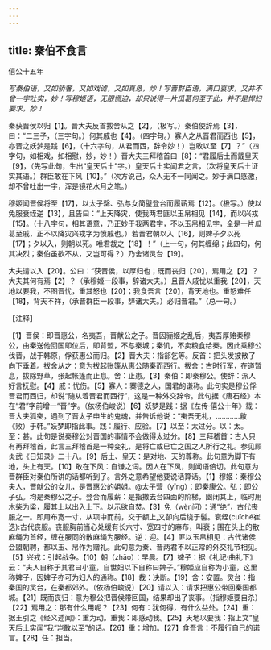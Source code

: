 ```yaml
---
---
---
```

title: 秦伯不食言
---



僖公十五年

*写秦伯语，又如骄奢，又如戏谑，又如真恳，炒！写晋群臣语，满口哀求，又并不曾一字吐实，妙！写穆姬语，无限慌迫，却只说得一片瓜葛何至于此，并不是悍妇要求，妙！*

秦获晋侯以归【1】。晋大夫反首拔舍从之【2】。（极写。）秦伯使辞焉【3】，曰：“二三子，（三字句。）何其戚也【4】。（四字句。）寡人之从晋君而西也【5】，亦晋之妖梦是践【6】，（十六字句，从君而西，辞令妙！）岂敢以至【7】？”（四字句，如相戏，如相慰，妙，妙！）晋大夫三拜稽首曰【8】：“君履后土而戴皇天【9】，（先写此句，生出“皇天后土”字。）皇天后土实闻君之言，（次将皇天后土证实其语。）群臣敢在下风【10】。”（次方说己，众人无不一同闻之。妙于满口感激，却不曾吐出一字，浑是镜花水月之笔。）

穆姬闻晋侯将至【17】，以太子罄、弘与女简璧登台而履薪焉【12】。（极写。）使以免服衰绖逆【13】，且告曰：“上天降灾，使我两君匪以玉帛相见【14】，而以兴戎【15】。（十八字句，相其语意，乃正妙于我两君字，不以玉帛相见字，全是一片瓜葛至戚，正不以降灾兴戎字为愤戚也。）若晋君朝以入【16】，则婢子夕以死【17】；夕以入，则朝以死。唯君裁之【18】！”（上一句，何其缠绵；此四句，何其决烈；秦伯虽欲不从，又岂可得？）乃舍诸灵台【19】。

大夫请以入【20】。公曰：“获晋侯，以厚归也；既而丧归【20】，焉用之【2】？大夫其何有焉【2】？（承穆姬一段事，辞诸大夫。）且晋人戚忧以重我【20】，天地以要我，不图晋忧，重其怒也【20】；我食吾言【20】，背天地也。重怒难任【18】，背天不祥，（承晋群臣一段事，辞诸大夫。）必归晋君。”（总一句。）

【注释】

【1】晋侯：即晋惠公，名夷吾，晋献公之子。晋因骊姬之乱后，夷吾厚赂秦穆公，由秦送他回国即位后，即背盟，不与秦城；秦饥，不卖粮食给秦。因此乘穆公伐晋，战于韩原，俘获惠公而归。【2】晋大夫：指郤乞等。反首：把头发披散了向下垂着。拔舍从之：意为拔起账篷从惠公随秦而西行。拔舍：古时行军，在道暂息，拔除野草，张起帐篷而止息。舍：止患。【3】秦伯：即秦穆公。使辞：派人好言抚慰。【4】戚：忧伤。【5】寡人：寨德之人，国君的谦称。此句实是穆公俘晋君而西归，却说“随从着晋君而西行”，这是一种外交辞令。此句据《唐石经》本在“君”字前增一“晋”字。（依杨伯峻说）【6】妖梦是践：据《左传·僖公十年》载：晋大夫狐突，遇到了晋太子申生的鬼魂，并告诉他说：“夷吾无礼，…………敝《败）于韩。”妖梦即指此事。践：履行、应验。【7】以至：太过分。以：太。至：甚。此句是说秦穆公对晋国的事情不会做得太过分。【8】三拜稽首：古人只有再拜稽首，此言三拜稽首是一种变礼，是将亡或巳亡之国之人所行之礼。参见顾炎武《日知录》二十八。【9】后土、皇天：是对地、天的尊称。此句意为脚下有地，头上有天。【10】敢在下风：自谦之词。因人在下风，则闻语倍切。此句意为晋群臣对秦伯所讲的话都听到了。言外之意希望他要说话算话。【1】穆姬：秦穆公夫人，晋献公的女儿，是晋惠公的姐姐。@太子营（yīng）：即秦康公。弘：即公子弘。均是秦穆公之子。登合而履薪：是指撒去台四面的阶梯，幽闭其上，临时用木柴为梁，履其上以出入上下。以示欲自焚。【3】免（wèn问）：通“绝”，古代丧服之一。即用布宽一寸，从项中而前，交于额上,又卻向后绕于髻。衰绖(cuīché崔迭):古代丧服。丧服胸前当心处缓有长六寸、宽四寸的麻布，叫衰；围在头上的散麻绳为首经，缠在腰同的散麻绳为腰经。逆：迎。【4】匪以玉帛相见：古代诸侯会盟朝聘，都以玉、帛作为赠礼。此句意为秦、晋两君不以正常的外交礼节相见。【5】兴戎：引起战争。【10】朝（zhāo）：早晨。【7】婢子：据《礼记·曲礼下》云：“夫人自称于其君曰小童，自世妇以下自称曰婢子。”穆姬应自称为小童，这里称婢子，因婢子亦可为妇人的通称。【18】裁：决断。【19】舍：安置。灵台：指秦国的灵台，在秦都郊外。（依杨伯峻说）【20】请以入：请求把惠公带回秦国都城。【21】既而丧归：意为穆公把晋侯带回国，结果却出了丧事。（指穆姬要自杀）【22】焉用之：那有什么用呢？【23】何有：犹何得，有什么益处。【24】重：据王引之《经义述闻》：重为动。重我：即感动我。【25】天地以要我：指上文“皇天后土实闻”我“岂敢以至”的话。【26】重：增加。【27】食吾言：不履行自己的诺言。【28】任：担当。